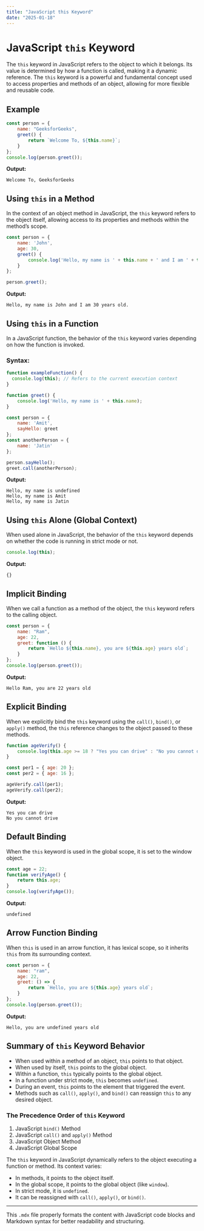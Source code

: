 ```yaml
---
title: "JavaScript this Keyword"
date: "2025-01-18"
---
```


# JavaScript `this` Keyword

The `this` keyword in JavaScript refers to the object to which it belongs. Its value is determined by how a function is called, making it a dynamic reference. The `this` keyword is a powerful and fundamental concept used to access properties and methods of an object, allowing for more flexible and reusable code.

## Example

```javascript
const person = {
    name: "GeeksforGeeks",
    greet() {
        return `Welcome To, ${this.name}`;
    }
};
console.log(person.greet());
```

**Output:**
```text
Welcome To, GeeksforGeeks
```

## Using `this` in a Method

In the context of an object method in JavaScript, the `this` keyword refers to the object itself, allowing access to its properties and methods within the method’s scope.

```javascript
const person = {
    name: 'John',
    age: 30,
    greet() {
        console.log('Hello, my name is ' + this.name + ' and I am ' + this.age + ' years old.');
    }
};

person.greet();
```

**Output:**
```text
Hello, my name is John and I am 30 years old.
```

## Using `this` in a Function

In a JavaScript function, the behavior of the `this` keyword varies depending on how the function is invoked.

### Syntax:
```javascript
function exampleFunction() {
  console.log(this); // Refers to the current execution context
}
```

```javascript
function greet() {
    console.log('Hello, my name is ' + this.name);
}

const person = {
    name: 'Amit',
    sayHello: greet
};
const anotherPerson = {
    name: 'Jatin'
};

person.sayHello();
greet.call(anotherPerson);
```

**Output:**
```text
Hello, my name is undefined
Hello, my name is Amit
Hello, my name is Jatin
```

## Using `this` Alone (Global Context)

When used alone in JavaScript, the behavior of the `this` keyword depends on whether the code is running in strict mode or not.

```javascript
console.log(this);
```

**Output:**
```text
{}
```

## Implicit Binding

When we call a function as a method of the object, the `this` keyword refers to the calling object.

```javascript
const person = {
    name: "Ram",
    age: 22,
    greet: function () {
        return `Hello ${this.name}, you are ${this.age} years old`;
    }
};
console.log(person.greet());
```

**Output:**
```text
Hello Ram, you are 22 years old
```

## Explicit Binding

When we explicitly bind the `this` keyword using the `call()`, `bind()`, or `apply()` method, the `this` reference changes to the object passed to these methods.

```javascript
function ageVerify() {
    console.log(this.age >= 18 ? "Yes you can drive" : "No you cannot drive");
}

const per1 = { age: 20 };
const per2 = { age: 16 };

ageVerify.call(per1);
ageVerify.call(per2);
```

**Output:**
```text
Yes you can drive
No you cannot drive
```

## Default Binding

When the `this` keyword is used in the global scope, it is set to the window object.

```javascript
const age = 22;
function verifyAge() {
    return this.age;
}
console.log(verifyAge());
```

**Output:**
```text
undefined
```

## Arrow Function Binding

When `this` is used in an arrow function, it has lexical scope, so it inherits `this` from its surrounding context.

```javascript
const person = {
    name: "ram",
    age: 22,
    greet: () => {
        return `Hello, you are ${this.age} years old`;
    }
};
console.log(person.greet());
```

**Output:**
```text
Hello, you are undefined years old
```

## Summary of `this` Keyword Behavior

- When used within a method of an object, `this` points to that object.
- When used by itself, `this` points to the global object.
- Within a function, `this` typically points to the global object.
- In a function under strict mode, `this` becomes `undefined`.
- During an event, `this` points to the element that triggered the event.
- Methods such as `call()`, `apply()`, and `bind()` can reassign `this` to any desired object.

### The Precedence Order of `this` Keyword
1. JavaScript `bind()` Method
2. JavaScript `call()` and `apply()` Method
3. JavaScript Object Method
4. JavaScript Global Scope

The `this` keyword in JavaScript dynamically refers to the object executing a function or method. Its context varies:
- In methods, it points to the object itself.
- In the global scope, it points to the global object (like `window`).
- In strict mode, it is `undefined`.
- It can be reassigned with `call()`, `apply()`, or `bind()`.  

---

This `.mdx` file properly formats the content with JavaScript code blocks and Markdown syntax for better readability and structuring.
